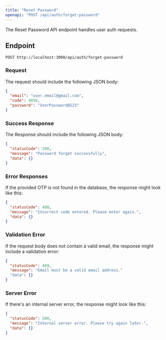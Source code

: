 ---
title: "Reset Password"
openapi: "POST /api/auth/forget-password"
---

The Reset Password API endpoint handles user auth requests.

## Endpoint

`POST http://localhost:3000/api/auth/forget-password`

### Request

The request should include the following JSON body:

```json
{
  "email": "user.email@gmail.com",
  "code": 4050,
  "password": "UserPassword@123"
}
```

### Success Response

The Response should include the following JSON body:

```json
{
  "statusCode": 200,
  "message": "Password forget successfully",
  "data": {}
}
```

### Error Responses

If the provided OTP is not found in the database, the response might look like this:

```json
{
  "statusCode": 400,
  "message": "Incorrect code entered. Please enter again.",
  "data": {}
}
```

### Validation Error

If the request body does not contain a valid email, the response might include a validation error:

```json
{
  "statusCode": 409,
  "message": "Email must be a valid email address."
  "data": {}
}
```

### Server Error

If there's an internal server error, the response might look like this:

```json
{
  "statusCode": 500,
  "message": "Internal server error. Please try again later.",
  "data": {}
}
```
